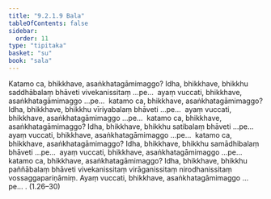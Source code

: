 ```yaml
---
title: "9.2.1.9 Bala"
tableOfContents: false
sidebar:
  order: 11
type: "tipitaka"
basket: "su"
book: "sala"
---
```



<DynamicBreadcrumb />

<Paragraph number="1704" book="sala">
Katamo ca, bhikkhave, asaṅkhatagāmimaggo? Idha, bhikkhave, bhikkhu saddhābalaṃ bhāveti vivekanissitaṃ …pe…  ayaṃ vuccati, bhikkhave, asaṅkhatagāmimaggo …pe…  katamo ca, bhikkhave, asaṅkhatagāmimaggo? Idha, bhikkhave, bhikkhu vīriyabalaṃ bhāveti …pe…  ayaṃ vuccati, bhikkhave, asaṅkhatagāmimaggo …pe…  katamo ca, bhikkhave, asaṅkhatagāmimaggo? Idha, bhikkhave, bhikkhu satibalaṃ bhāveti …pe…  ayaṃ vuccati, bhikkhave, asaṅkhatagāmimaggo …pe…  katamo ca, bhikkhave, asaṅkhatagāmimaggo? Idha, bhikkhave, bhikkhu samādhibalaṃ bhāveti …pe…  ayaṃ vuccati, bhikkhave, asaṅkhatagāmimaggo …pe…  katamo ca, bhikkhave, asaṅkhatagāmimaggo? Idha, bhikkhave, bhikkhu paññābalaṃ bhāveti vivekanissitaṃ virāganissitaṃ nirodhanissitaṃ vossaggapariṇāmiṃ. Ayaṃ vuccati, bhikkhave, asaṅkhatagāmimaggo …pe… . (1.26–30)
</Paragraph>
